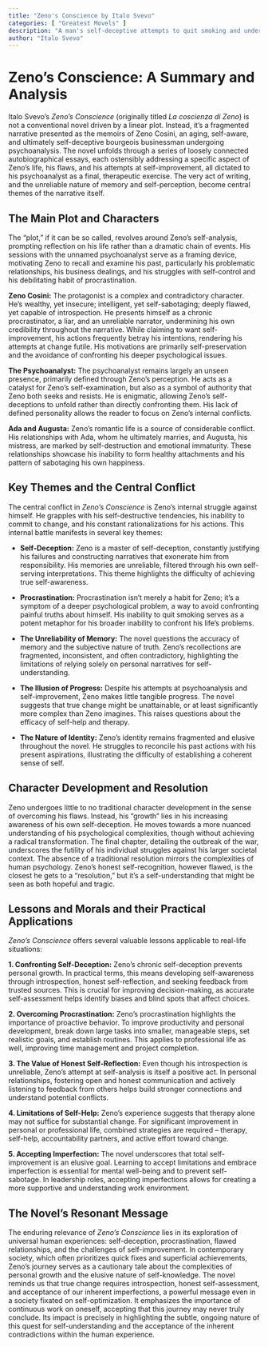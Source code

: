 ```yaml
---
title: "Zeno's Conscience by Italo Svevo"
categories: [ "Greatest Movels" ]
description: "A man's self-deceptive attempts to quit smoking and understand his life."
author: "Italo Svevo"
---
```

# Zeno's Conscience: A Summary and Analysis

Italo Svevo's *Zeno's Conscience* (originally titled *La coscienza di Zeno*) is not a conventional novel driven by a linear plot. Instead, it's a fragmented narrative presented as the memoirs of Zeno Cosini, an aging, self-aware, and ultimately self-deceptive bourgeois businessman undergoing psychoanalysis.  The novel unfolds through a series of loosely connected autobiographical essays, each ostensibly addressing a specific aspect of Zeno's life, his flaws, and his attempts at self-improvement, all dictated to his psychoanalyst as a final, therapeutic exercise.  The very act of writing, and the unreliable nature of memory and self-perception, become central themes of the narrative itself.


## The Main Plot and Characters

The "plot," if it can be so called, revolves around Zeno's self-analysis, prompting reflection on his life rather than a dramatic chain of events.  His sessions with the unnamed psychoanalyst serve as a framing device, motivating Zeno to recall and examine his past, particularly his problematic relationships, his business dealings, and his struggles with self-control and his debilitating habit of procrastination.

**Zeno Cosini:** The protagonist is a complex and contradictory character. He's wealthy, yet insecure; intelligent, yet self-sabotaging; deeply flawed, yet capable of introspection. He presents himself as a chronic procrastinator, a liar, and an unreliable narrator, undermining his own credibility throughout the narrative. While claiming to want self-improvement, his actions frequently betray his intentions, rendering his attempts at change futile. His motivations are primarily self-preservation and the avoidance of confronting his deeper psychological issues.

**The Psychoanalyst:** The psychoanalyst remains largely an unseen presence, primarily defined through Zeno's perception. He acts as a catalyst for Zeno's self-examination, but also as a symbol of authority that Zeno both seeks and resists. He is enigmatic, allowing Zeno's self-deceptions to unfold rather than directly confronting them.  His lack of defined personality allows the reader to focus on Zeno's internal conflicts.

**Ada and Augusta:**  Zeno's romantic life is a source of considerable conflict.  His relationships with Ada, whom he ultimately marries, and Augusta, his mistress, are marked by self-destruction and emotional immaturity. These relationships showcase his inability to form healthy attachments and his pattern of sabotaging his own happiness.


## Key Themes and the Central Conflict

The central conflict in *Zeno's Conscience* is Zeno's internal struggle against himself.  He grapples with his self-destructive tendencies, his inability to commit to change, and his constant rationalizations for his actions. This internal battle manifests in several key themes:

* **Self-Deception:** Zeno is a master of self-deception, constantly justifying his failures and constructing narratives that exonerate him from responsibility. His memories are unreliable, filtered through his own self-serving interpretations. This theme highlights the difficulty of achieving true self-awareness.

* **Procrastination:** Procrastination isn't merely a habit for Zeno; it's a symptom of a deeper psychological problem, a way to avoid confronting painful truths about himself. His inability to quit smoking serves as a potent metaphor for his broader inability to confront his life's problems.

* **The Unreliability of Memory:** The novel questions the accuracy of memory and the subjective nature of truth.  Zeno's recollections are fragmented, inconsistent, and often contradictory, highlighting the limitations of relying solely on personal narratives for self-understanding.

* **The Illusion of Progress:** Despite his attempts at psychoanalysis and self-improvement, Zeno makes little tangible progress. The novel suggests that true change might be unattainable, or at least significantly more complex than Zeno imagines.  This raises questions about the efficacy of self-help and therapy.

* **The Nature of Identity:** Zeno's identity remains fragmented and elusive throughout the novel.  He struggles to reconcile his past actions with his present aspirations, illustrating the difficulty of establishing a coherent sense of self.

## Character Development and Resolution

Zeno undergoes little to no traditional character development in the sense of overcoming his flaws. Instead, his “growth” lies in his increasing awareness of his own self-deception.  He moves towards a more nuanced understanding of his psychological complexities, though without achieving a radical transformation.  The final chapter, detailing the outbreak of the war, underscores the futility of his individual struggles against his larger societal context.  The absence of a traditional resolution mirrors the complexities of human psychology.  Zeno’s honest self-recognition, however flawed, is the closest he gets to a "resolution," but it’s a self-understanding that might be seen as both hopeful and tragic.


## Lessons and Morals and their Practical Applications

*Zeno's Conscience* offers several valuable lessons applicable to real-life situations:


**1. Confronting Self-Deception:** Zeno's chronic self-deception prevents personal growth.  In practical terms, this means developing self-awareness through introspection, honest self-reflection, and seeking feedback from trusted sources.  This is crucial for improving decision-making, as accurate self-assessment helps identify biases and blind spots that affect choices.

**2. Overcoming Procrastination:** Zeno's procrastination highlights the importance of proactive behavior.  To improve productivity and personal development, break down large tasks into smaller, manageable steps, set realistic goals, and establish routines.  This applies to professional life as well, improving time management and project completion.

**3. The Value of Honest Self-Reflection:**  Even though his introspection is unreliable, Zeno's attempt at self-analysis is itself a positive act. In personal relationships, fostering open and honest communication and actively listening to feedback from others helps build stronger connections and understand potential conflicts.

**4. Limitations of Self-Help:** Zeno's experience suggests that therapy alone may not suffice for substantial change.  For significant improvement in personal or professional life, combined strategies are required – therapy, self-help, accountability partners, and active effort toward change.

**5. Accepting Imperfection:** The novel underscores that total self-improvement is an elusive goal.  Learning to accept limitations and embrace imperfection is essential for mental well-being and to prevent self-sabotage.  In leadership roles, accepting imperfections allows for creating a more supportive and understanding work environment.

## The Novel's Resonant Message

The enduring relevance of *Zeno's Conscience* lies in its exploration of universal human experiences: self-deception, procrastination, flawed relationships, and the challenges of self-improvement.  In contemporary society, which often prioritizes quick fixes and superficial achievements, Zeno’s journey serves as a cautionary tale about the complexities of personal growth and the elusive nature of self-knowledge.  The novel reminds us that true change requires introspection, honest self-assessment, and acceptance of our inherent imperfections, a powerful message even in a society fixated on self-optimization.  It emphasizes the importance of continuous work on oneself, accepting that this journey may never truly conclude.  Its impact is precisely in highlighting the subtle, ongoing nature of this quest for self-understanding and the acceptance of the inherent contradictions within the human experience.

